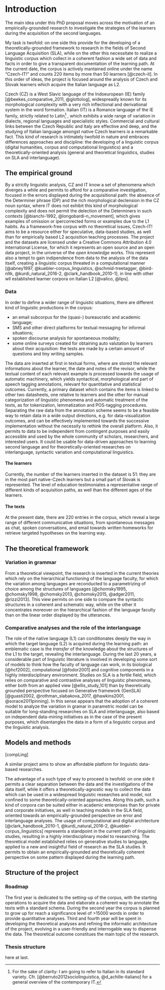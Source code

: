 # Introduction




The main idea under this PhD proposal moves across the motivation of an empirically-grounded research to investigate the strategies of the learners during the acquisition of the second languages. 

My task is twofold: on one side this provide for the developing of a  theoretically-grounded framework to research in the fields of Second Language Acquisition (SLA), while on the other this necessitate to realize a linguistic corpus which collect in a coherent fashion a wide set of data and facts in order to give a transparent documentation of the learning path. At the current date, the corpus is actively mantained online under the name "Czech-IT!" and counts 220 items by more than 50 learners [@czech-it].
In this order of ideas, the project is focused around the analysis of Czech and Slovak learners which acquire the Italian language as L2.

Czech (CZ) is a West Slavic language of the Indoeuropean (IE) family [@beekes_comparative_2011, @glottolog], widespreadly known for its morphological complexity with a very rich inflectional and derivational system in the word formation. Italian (IT) is a Romance language of the IE family, strictly related to Latin^[For the sake of clarity: I am going to refer to Italian in its standard variety. Cfr. [@berruto2012sociolinguistica, @d_achille-italiano] for a general overview of the contemporary IT.]
, which exhibits a wide range of variation in dialects, regional languages and specialistic styles. Commercial and cultural links between the Czech Republic and Italy are effective and deep, and the studying of Italian language amongst native Czech learners is a remarkable fact.
This kind of research is intimately twofold in nature and embraces differences approaches and discipline: the developing of a linguistic corpus (digital humanities, corpus and computational linguistics) and a theoretically-oriented analysis (general and theoretical linguistics, studies on SLA and interlanguage). 











## The empirical ground





By a strictly linguistic analysis, CZ and IT know a set of phenomena which diverges a while and permits to afford for a comparative investigation, focused in the errors displayed during the acquisitional path: the absence of the Determiner phrase (DP) and the rich morphological declension in the CZ noun syntax, where IT does not exhibit this kind of morphological complexity and does not permit the delection of the Determiners in such contexts [@bianchi-1992, @longobardi-n_movement], which gives examples of omission  or ipercorrected forms  or examples due to the L1 habits.
As a framework-free corpus with no theoretical issues, Czech-IT! aims to be a resource either for speculative, data-based studies, as well than for empirically based L2 acquisition teaching processes. 
The project and the datasets are licensed under a Creative Commons Attribution 4.0 International License, for which it represents an open source and an open data project, in the universe of the *open knowledge* works. This represent also a tempt to gain indipendence from data to the analysis of the data itself, creating a linguistic corpus threated in a computational manner [@abney1997, @kuebler-corpus_linguistics, @schmid-treetagger, @bird-nltk, @kurdi_natural_2016-2, @clark_handbook_2010-1], in line with other wll established learner corpora on Italian L2 [@valico, @lips].




### Data


In order to define a wider range of linguistic situations, there are different kind of linguistic productions in the corpus:

* an email subcorpus for the (quasi-) bureaucratic and academic language; 
* SMS and other direct platforms for textual messaging for informal situations;
* spoken discourse analysis for spontaneous modality;
* some online surveys created for obtaining auto valutation by learners about their acquisition: the tests are made by a certain amount of questions and tiny writing samples.

The data are inserted at first in textual forms, where are stored the relevant informations about the learner, the date and notes of the revisor, while the textual content of each relevant example is processed towards the usage of automatic machinery, which yields syntactical, morphological and part of speech tagging annotations, relevant for quantitative and statistical outcomes. Currently, a primary dataset which contains the items is linked to other two datasheets, one relative to learners and the other for manual categorization of linguistic phenomena and automatic treatment of the texts, as for tokenization, lemmatization and POS-tagging procedures. 
Separating the raw data from the annotation scheme seems to be a feasible way to retain data in a wide output directions, e.g. for data-visualization outcomes, and can be effectively implemented towards the successive implementation without the necessity to rethink the overall platform. Also, it permits to data to be independent from contingent purposes and easily accessible and used by the whole community of scholars, researchers, and interested users.
It could be usable for data-driven approaches to learning second language and for theoretically-oriented researches on interlanguage, syntactic variation and computational linguistics. 



#### The learners

Currently, the number of the learners inserted in the dataset is 51: they are in the most part native-Czech learners but a small part of Slovak is represented. 
The level of education testimoniates a representative range of different kinds of acquisition paths, as well than the different ages of the learners.



#### The texts

At the present date, there are 220 entries in the corpus, which reveal a large range of different communicative situations, from spontaneous messages as chat, spoken conversations, and email towards written homeworks for retrieve targeted hypotheses on the learning way. 



## The theoretical framework 


### Variation in grammar


From a theoretical viewpoint, the research is inserted in the current theories which rely on the hierarchical functioning of the language faculty, for which the variation among languages are reconducted to a parametrizing of choice among the structures of languages [@chomsky1995, @chomsky1998, @chomsky2013, @chomsky2015, @adger2011, @rizzi2013]. 
This view permits on one side to compare the syntactic structures in a coherent and schematic way, while on the other it concentrates moreover on the hierarchical fashion of the language faculty than on the linear order displayed by the utterances. 



### Comparative analyses and the role of the interlanguage

The role of the native language (L1) can conditionates deeply the way in which the target language (L2) is acquired during the learning path: an emblematic case is the *transfer* of the knowledge about the structures of the L1 to the target, revealing the interlanguage.
During the last 20 years, a considerable part of linguistic literature is involved in developing some sort of models to think how the faculty of language can work, in its biological [@hcf2002], computational [@fodor2001] and cognitive components in a highly interdisciplinary environment.
Studies on SLA is a fertile field, which relies on comparative and contrastive analyses of linguistic phenomena, either both from an applied view [@ellis_study_101] than by theoretically grounded perspective focused on Generative framework (GenSLA) [@guasti2002, @rothman_slabakova_2017, @hawkins2001, @sorace2011pinning]. 
In this sense appears that the adoption of a coherent model to analyze the variation in gramar in parametric model can be suitable for long-standing researches on SLA and interlanguage, also based on independent data-mining initiatives as in the case of the present purposes, which disentangles the data in a form of a linguistic corpus and the linguistic analysis.



## Models and methods

[compLing]

A similar project aims to show an affordable platform for linguistic  data-based researches.

The advantage of a such type of way to proceed is twofold: on one side it permits a clear separation between the data and the investigations of the data itself, while it offers a theoretically-agnostic way to collect the data which can be used in a widespread linguistic researches and model, not confined to some theoretically-oriented approaches.
Along this path, such a kind of corpora can be suited either in academic enterprises than for private and corporate initiatives, as well in teaching models in the SLA field, oriented towards an empirically-grounded perspective on error and interlanguage analyses.
The usage of computational and digital architecture [@clark_handbook_2010-1, @kurdi_natural_2016-2, @kuebler-corpus_linguistics]  represents a standpoint in the current path of linguistic studies, resulting in a highly interdisciplinary model to researching.
The theoretical model established relies on generative studies to language, applied to a new and insightful field of research as the SLA studies. It permits to obtain an empirically-grounded and theoretically coherent perspective on some pattern displayed during the learning path.




## Structure of the project

### Roadmap


The first year is dedicated to the setting-up of the corpus, with the starting operations to acquire the data and elaborate a coherent way to annotate the texts with a standard schema. During the second year the corpus is planned to grow up for reach a significance level of >15000 words in order to provide quantitative analyses.
Third and fourth year will be spent in developing the theoretical analyses and refining the informatic architecture of the project, evolving in a user-friendly and interrogable way to dispense the data.  The theoretical outcome constitues the main topic of the research.

### Thesis structure
here at last.